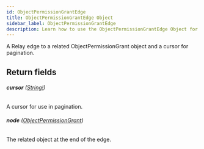 ```yaml
---
id: ObjectPermissionGrantEdge
title: ObjectPermissionGrantEdge Object
sidebar_label: ObjectPermissionGrantEdge
description: Learn how to use the ObjectPermissionGrantEdge Object for Prismatic's API.
---
```


A Relay edge to a related ObjectPermissionGrant object and a cursor for pagination.

## Return fields

###### <b>cursor</b> ([String!](api/schema/scalar/String.mdx))

A cursor for use in pagination.

###### <b>node</b> ([ObjectPermissionGrant](api/schema/object/ObjectPermissionGrant.mdx))

The related object at the end of the edge.
